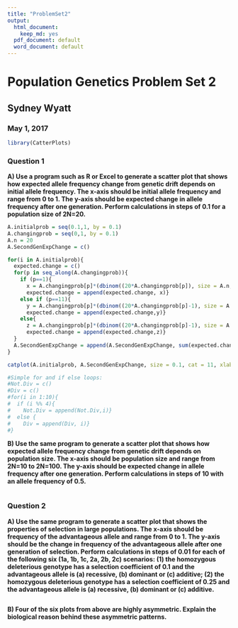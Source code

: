 ```yaml
---
title: "ProblemSet2"
output:
  html_document: 
    keep_md: yes
  pdf_document: default
  word_document: default
---
```

# Population Genetics Problem Set 2  
## Sydney Wyatt  
### May 1, 2017  
```r
library(CatterPlots)
```

### Question 1

**A) Use a program such as R or Excel to generate a scatter plot that shows how expected allele frequency change from genetic drift depends on initial allele frequency. The x-axis should be initial allele frequency and range from 0 to 1. The y-axis should be expected change in allele frequency after one generation. Perform calculations in steps of 0.1 for a population size of 2N=20.**  
```r
A.initialprob = seq(0.1,1, by = 0.1)
A.changingprob = seq(0,1, by = 0.1)
A.n = 20
A.SecondGenExpChange = c()

for(i in A.initialprob){
  expected.change = c()
  for(p in seq_along(A.changingprob)){
    if (p==1){
      x = A.changingprob[p]*(dbinom((20*A.changingprob[p]), size = A.n, prob = i) + dbinom((20*A.changingprob[p]+1), size = A.n, prob = i))
      expected.change = append(expected.change, x)}
    else if (p==11){
      y = A.changingprob[p]*(dbinom((20*A.changingprob[p]-1), size = A.n, prob = i) + dbinom((20*A.changingprob[p]), size = A.n, prob = i))
      expected.change = append(expected.change,y)}
    else{
      z = A.changingprob[p]*(dbinom((20*A.changingprob[p]-1), size = A.n, prob = i) + dbinom((20*A.changingprob[p]+1), size = A.n, prob = i))  
      expected.change = append(expected.change,z)}
  }
  A.SecondGenExpChange = append(A.SecondGenExpChange, sum(expected.change))
}

catplot(A.initialprob, A.SecondGenExpChange, size = 0.1, cat = 11, xlab = "Initial Allele Frequency", ylab = "New Allele Frequency", main = "Expected Change in Allele Frequency After One Generation")

```

```r
#Simple for and if else loops:
#Not.Div = c()
#Div = c()
#for(i in 1:10){
#  if (i %% 4){
#    Not.Div = append(Not.Div,i)}
#  else {
#    Div = append(Div, i)}
#}


```


**B) Use the same program to generate a scatter plot that shows how expected allele frequency change from genetic drift depends on population size. The x-axis should be population size and range from 2N=10 to 2N=100. The y-axis should be expected change in allele frequency after one generation. Perform calculations in steps of 10 with an allele frequency of 0.5.**  
```r

```


### Question 2  

**A) Use the same program to generate a scatter plot that shows the properties of selection in large populations. The x-axis should be frequency of the advantageous allele and range from 0 to 1. The y-axis should be the change in frequency of the advantageous allele after one generation of selection. Perform calculations in steps of 0.01 for each of the following six (1a, 1b, 1c, 2a, 2b, 2c) scenarios: (1) the homozygous deleterious genotype has a selection coefficient of 0.1 and the advantageous allele is (a) recessive, (b) dominant or (c) additive; (2) the homozygous deleterious genotype has a selection coefficient of 0.25 and the advantageous allele is (a) recessive, (b) dominant or (c) additive.**  
```r

```


**B) Four of the six plots from above are highly asymmetric. Explain the biological reason behind these asymmetric patterns.**  
```r

```

